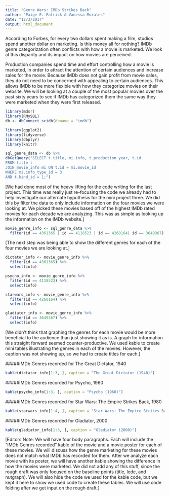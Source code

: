 ```yaml
---
title: "Genre Wars: IMDb Strikes Back"
author: "Paige E. Patrick & Vanessa Morales"
date: "12/3/2017"
output: html_document
---
```

According to Forbes, for every two dollars spent making a film, studios spend another dollar on marketing. Is this money all for nothing? IMDb genre categorization often conflicts with how a movie is marketed. We look at this disparity and its impact on how movies are perceived.

Production companies spend time and effort controlling how a movie is marketed, in order to attract the attention of certain audiences and increase sales for the movie. Because IMDb does not gain profit from movie sales, they do not need to be concerned with appealing to certain audiences. This allows IMDb to be more flexible with how they categorize movies on their website. We will be looking at a couple of the most popular movies over the past sixty years to see if IMDb has categorized them the same way they were marketed when they were first released. 

```r
library(mdsr)
library(RMySQL)
db <- dbConnect_scidb(dbname = "imdb")
```

```r
library(ggplot2)
library(tidyverse)
library(dbplyr)
library(knitr)
```


```r
sql_genre_data <- db %>%
dbGetQuery("SELECT t.title, mi.info, t.production_year, t.id
FROM title t
JOIN movie_info mi ON t.id = mi.movie_id
WHERE mi.info_type_id = 3
AND t.kind_id = 1;")
```

[We had done most of the heavy lifting for the code writing for the last project. This time was really just re-focusing the code we already had to help investigate our alternate hypothesis for the mini project three. We did this by filter the data to only include information on the four movies we were looking at. We picked these movies based off of the highest IMDb rated movies for each decade we are analyzing. This was as simple as looking up the information on the IMDb website.]

```r
movie_genre_info <- sql_genre_data %>%
  filter(id == 4361365 | id == 4118523 | id == 4260164| id == 3649367)
```

[The next step was being able to show the different genres for each of the four movies we are looking at.]

```r
dictator_info <- movie_genre_info %>%
  filter(id == 4361365) %>%
  select(info) 

psycho_info <- movie_genre_info %>%
  filter(id == 4118523) %>%
  select(info) 

starwars_info <- movie_genre_info %>%
  filter(id == 4260164) %>%
  select(info)

gladiator_info <- movie_genre_info %>%
  filter(id == 3649367) %>%
  select(info)
```  

[We didn't think that graphing the genres for each movie would be more beneficial to the audience than just showing it as is. A graph for information this straight forward seemed counter-productive. We used kable to create mini tables illustrating the genres in each of the movies. However, the caption was not showing up, so we had to create titles for each.] 



#####IMDb Genres recorded for The Great Dictator, 1940
```r
kable(dictator_info[1:3, ], caption = "The Great Dictator (1940)")
```

                                                
#####IMDb Genres recorded for Psycho, 1960
```r
kable(psycho_info[1:3, ], caption = "Psycho (1960)")
```


#####IMDb Genres recorded for Star Wars: The Empire Strikes Back, 1980
```r
kable(starwars_info[1:4, ], caption = "Star Wars: The Empire Strikes Back (1980)")
```


#####IMDb Genres recorded for Gladiator, 2000
```r
kable(gladiator_info[1:3, ], caption = "Gladiator (2000)")
```


[Editors Note: We will have four body paragraphs. Each will include the "IMDb Genres recorded" kable of the movie and a movie poster for each of these movies. We will discuss how the genre marketing for these movies does not match what IMDb has recorded for them. After we analyze each movie with its poster, we will have another kable showing the difference in how the movies were marketed. We did not add any of this stuff, since the rough draft was only focused on the baseline points (title, lede, and nutgraph). We will also hide the code we used for the kable code, but we kept it here to show we used code to create these tables. We will use code folding after we get input on the rough draft.]  





  
  
  